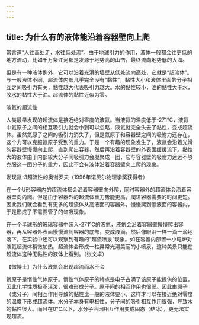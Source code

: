 ```yaml
---
---
---
```

title: 为什么有的液体能沿着容器壁向上爬
---




常言道“人往高处走，水往低处流”。由于地球引力的作用，液体一般都会往更低的地方流动，比如千万条江河都是发源于地势高的山峦，最终流向地势低的大海。

但是有一种液体例外，它可以沿着光滑的墙壁从低处流向高处，它就是“超流体”。与一般液体不同，超流体内部几乎完全没有“黏性”。黏性大小和液体里面的分子相互之间吸引力有关，黏性越大代表吸引力越大。水的黏性较小，油的黏性大于水，胶水的黏性大于油。超流体的黏性近似为零。

液氦的超流性



人类最早发现的超流体是接近绝对零度的液氦。当液氦的温度低于-271℃，液氦中氦原子之间的相互吸引力就会小到可以忽略，液氦就完全失去了黏性，变成超流体。虽然氦原子之间的吸引力消失了，但是氦原子和容器壁之间的吸附力还存在，这个力可以克服氦原子受到的重力。于是一个有趣的现象发生了，液氦会沿着光滑的容器壁慢慢向上爬，直到爬出容器，然后再沿着容器壁的外表面缓缓流下。黏性大的液体由于内部较大分子间吸引力会凝聚成一团，它与容器壁的吸附力远远不够克服这一团分子的重力，因此不会有液体沿着容器壁向上爬的现象。

发现氦-3超流性的奥谢罗夫（1996年诺贝尔物理学奖获得者）



在一个U形容器内的超流体都会沿着容器壁向外爬，同时容器外的超流体会沿着容器壁向内爬。但是由于容器外的超流体重力势能更高，爬进容器需要的时间更短。因此我们就会看到有更多的超流体从高液面的容器外，慢慢爬到低液面的容器内，于是形成了不需要管子的虹吸现象。

在一个半球形的玻璃容器中装入-271℃的液氦，液氦会沿着容器壁慢慢爬出容器，再从容器外表面慢慢流到容器的底部，变成液滴，然后像眼泪一样一滴一滴地落下。在实验中还可以观察到有趣的“超流喷泉”现象。如在容器内部置一小电炉对液氦超流体稍微加热，超流体会形成一柱异常光滑美丽的小喷泉，这种美景只能在超流体这种无黏性的液体上看到。（张文卓）





【微博士】为什么液氦会出现超流而水不会

氦原子是惰性气体原子。惰性气体原子的特点是电子占满了该原子能提供的位置，因此化学性质极不活泼，很难形成分子。原子间的相互作用也很弱。因此由原子（或分子）间相互作用导致的黏性比一般的液体要小，这样才可以在接近绝对零度的温度下形成超流体。水分子本身有电极性，分子间的吸引相互作用很强，导致水的黏性很大。而且在0℃以下，水分子会因相互作用变成固态（结冰），更无法实现超流。